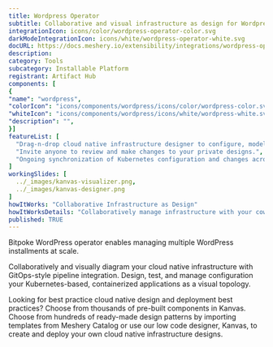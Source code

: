 ```yaml
---
title: Wordpress Operator
subtitle: Collaborative and visual infrastructure as design for Wordpress Operator
integrationIcon: icons/color/wordpress-operator-color.svg
darkModeIntegrationIcon: icons/white/wordpress-operator-white.svg
docURL: https://docs.meshery.io/extensibility/integrations/wordpress-operator
description: 
category: Tools
subcategory: Installable Platform
registrant: Artifact Hub
components: [
{
"name": "wordpress",
"colorIcon": "icons/components/wordpress/icons/color/wordpress-color.svg",
"whiteIcon": "icons/components/wordpress/icons/white/wordpress-white.svg",
"description": "",
}]
featureList: [
  "Drag-n-drop cloud native infrastructure designer to configure, model, and deploy your workloads.",
  "Invite anyone to review and make changes to your private designs.",
  "Ongoing synchronization of Kubernetes configuration and changes across any number of clusters."
]
workingSlides: [
  ../_images/kanvas-visualizer.png,
  ../_images/kanvas-designer.png
]
howItWorks: "Collaborative Infrastructure as Design"
howItWorksDetails: "Collaboratively manage infrastructure with your coworkers synchronously sharing the same designs."
published: TRUE
---
```

<p>
Bitpoke WordPress operator enables managing multiple WordPress installments at scale.
</p>
<p>
    Collaboratively and visually diagram your cloud native infrastructure with GitOps-style pipeline integration. Design, test, and manage configuration your Kubernetes-based, containerized applications as a visual topology.
</p>
<p>
    Looking for best practice cloud native design and deployment best practices? Choose from thousands of pre-built components in Kanvas. Choose from hundreds of ready-made design patterns by importing templates from Meshery Catalog or use our low code designer, Kanvas, to create and deploy your own cloud native infrastructure designs.
</p>
